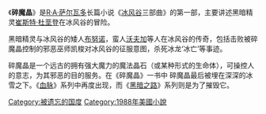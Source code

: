 《'''碎魔晶'''》是[[R·A·萨尔瓦多|R·A·萨尔瓦多]]长篇小说《[[冰风谷|冰风谷]]三部曲》的第一部，主要讲述黑暗精灵[[崔斯特·杜垩登|崔斯特·杜垩登]]在冰风谷的冒险。

黑暗精灵与冰风谷的矮人[[布努诺|布努诺]]，蛮人[[沃夫加|沃夫加]]等人在冰风谷的传奇，包括击败被碎魔晶控制的邪恶巫师凯梭对冰风谷的征服意图，杀死冰龙‘冰亡’等事迹。

碎魔晶是一个远古的拥有强大魔力的魔法晶石（或某种形式的生命体），可操控人的意志，为其邪恶的目的服务。在《碎魔晶》一书中 碎魔晶最后被埋在深深的冰雪之下。《[[血脉|血脉]]》系列中再度出现，而《[[黑暗之路|黑暗之路]]》系列则是为了摧毁它。

[[Category:被遗忘的国度|Category:被遗忘的国度]]
[[Category:1988年美國小說|Category:1988年美國小說]]